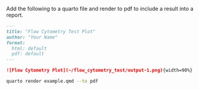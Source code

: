 
Add the following to a quarto file and render to pdf to include a result into a report.

```md
---
title: "Flow Cytometry Test Plot"
author: "Your Name"
format: 
  html: default
  pdf: default
---

![Flow Cytometry Plot](~/flow_cytometry_test/output-1.png){width=90%}
```

```bash
quarto render example.qmd --to pdf
```

